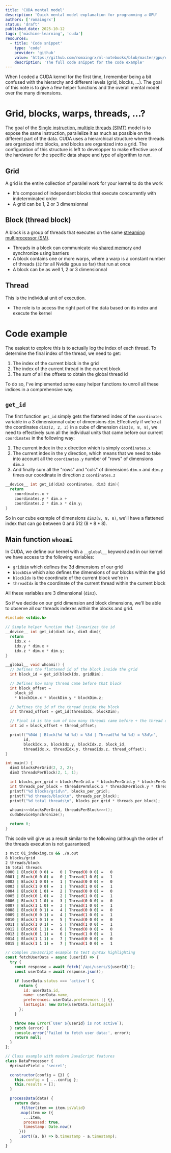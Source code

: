 ```yaml
---
title: 'CUDA mental model'
description: 'Quick mental model explanation for programming a GPU'
authors: ['romaingrx']
status: 'draft'
published_date: 2025-10-12
tags: ['machine-learning', 'cuda']
resources:
  - title: 'Code snippet'
    type: 'code'
    provider: 'github'
    value: 'https://github.com/romaingrx/ml-notebooks/blob/master/gpu/cuda/01_indexing.cu'
    description: 'The full code snippet for the code example'
---
```


When I coded a CUDA kernel for the first time, I remember being a bit confused with the hierarchy and different levels (grid, blocks, ...). The goal of this note is to give a few helper functions and the overall mental model over the many dimensions.

# Grid, blocks, warps, threads, ...?

The goal of the [Single instruction, multiple threads (SIMT)](https://en.wikipedia.org/wiki/Single_instruction,_multiple_threads) model is to expose the same instruction, parallelize it as much as possible on the different part of the data. CUDA uses a hierarchical structure where threads are organized into blocks, and blocks are organized into a grid. The configuration of this structure is left to developper to make effective use of the hardware for the specific data shape and type of algorithm to run.

## Grid

A grid is the entire collection of parallel work for your kernel to do the work

- It's composed of independant blocks that execute concurrently with indeterminated order
- A grid can be 1, 2 or 3 dimensionnal

## Block (thread block)
A block is a group of threads that executes on the same [streaming multiprocessor (SM)](https://modal.com/gpu-glossary/device-hardware/streaming-multiprocessor).

- Threads in a block can communicate via [shared memory](https://modal.com/gpu-glossary/device-software/shared-memory) and synchronize using barriers
- A block contains one or more warps, where a warp is a constant number of threads (`32` for all Nvidia gpus so far) that run at once
- A block can be as well 1, 2 or 3 dimensionnal

## Thread

This is the individual unit of execution.

- The role is to access the right part of the data based on its index and execute the kernel


# Code example

The easiest to explore this is to actually log the index of each thread. To determine the final index of the thread, we need to get:

1. The index of the current block in the grid
2. The index of the current thread in the current block
3. The sum of all the offsets to obtain the global thread id

To do so, I've implemented some easy helper functions to unroll all these indices in a comprehensive way.

## `get_id`

The first function `get_id` simply gets the flattened index of the `coordinates` variable in a 3 dimensionnal cube of dimensions `dim`. Effectively if we're at the coordinates `dim3(2, 2, 2)` in a cube of dimension `dim3(8, 8, 8)`, we need to effectively sum all the individual units that came before our current `coordinates` in the following way:
1. The current index in the x direction which is simply `coordinates.x`
2. The current index in the y direction, which means that we need to take into account all the `coordinates.y` number of "rows" of dimensions `dim.x`
3. And finally sum all the "rows" and "cols" of dimensions `dim.x` and `dim.y` times our coordinate in direction z `coordinates.z`

```cpp
__device__ int get_id(dim3 coordinates, dim3 dim){
  return
    coordinates.x +
    coordinates.y * dim.x +
    coordinates.z * dim.x * dim.y;
}
```

So in our cube example of dimensions `dim3(8, 8, 8)`, we'll have a flattened index that can go between $0$ and $512$ ($8*8*8$).

## Main function `whoami`

In CUDA, we define our kernel with a `__global__` keyword and in our kernel we have access to the following variables:
- `gridDim` which defines the 3d dimensions of our grid
- `blockDim` which also defines the dimensions of our blocks within the grid
- `blockIdx` is the coordinate of the current block we're in
- `threadIdx` is the coordinate of the current thread within the current block

All these variables are 3 dimensional (`dim3`).

So if we decide on our grid dimension and block dimensions, we'll be able to observe all our threads indexes within the blocks and grid.


```cpp title=01_indexing.cu
#include <stdio.h>

// Simple helper function that linearizes the id
__device__ int get_id(dim3 idx, dim3 dim){
  return
    idx.x +
    idx.y * dim.x +
    idx.z * dim.x * dim.y;
}

__global__ void whoami() {
  // Defines the flattened id of the block inside the grid
  int block_id = get_id(blockIdx, gridDim);

  // Defines how many thread came before that block
  int block_offset =
    block_id
    * blockDim.x * blockDim.y * blockDim.z;

  // Defines the id of the thread inside the block
  int thread_offset = get_id(threadIdx, blockDim);

  // Final id is the sum of how many threads came before + the thread offset inside the current block
  int id = block_offset + thread_offset;

  printf("%04d | Block(%d %d %d) = %3d | Thread(%d %d %d) = %3d\n",
        id,
        blockIdx.x, blockIdx.y, blockIdx.z, block_id,
        threadIdx.x, threadIdx.y, threadIdx.z, thread_offset);
}

int main() {
  dim3 blocksPerGrid(2, 2, 2);
  dim3 threadsPerBlock(2, 1, 1);

  int blocks_per_grid = blocksPerGrid.x * blocksPerGrid.y * blocksPerGrid.z;
  int threads_per_block = threadsPerBlock.x * threadsPerBlock.y * threadsPerBlock.z;
  printf("%d blocks/grid\n", blocks_per_grid);
  printf("%d threads/block\n", threads_per_block);
  printf("%d total threads\n", blocks_per_grid * threads_per_block);

  whoami<<<blocksPerGrid, threadsPerBlock>>>();
  cudaDeviceSynchronize();

  return 0;
}
```

This code will give us a result similar to the following (although the order of the threads execution is not guaranteed)

```zsh
❯ nvcc 01_indexing.cu && ./a.out
8 blocks/grid
2 threads/block
16 total threads
0000 | Block(0 0 0) =   0 | Thread(0 0 0) =   0
0001 | Block(0 0 0) =   0 | Thread(1 0 0) =   1
0002 | Block(1 0 0) =   1 | Thread(0 0 0) =   0
0003 | Block(1 0 0) =   1 | Thread(1 0 0) =   1
0004 | Block(0 1 0) =   2 | Thread(0 0 0) =   0
0005 | Block(0 1 0) =   2 | Thread(1 0 0) =   1
0006 | Block(1 1 0) =   3 | Thread(0 0 0) =   0
0007 | Block(1 1 0) =   3 | Thread(1 0 0) =   1
0008 | Block(0 0 1) =   4 | Thread(0 0 0) =   0
0009 | Block(0 0 1) =   4 | Thread(1 0 0) =   1
0010 | Block(1 0 1) =   5 | Thread(0 0 0) =   0
0011 | Block(1 0 1) =   5 | Thread(1 0 0) =   1
0012 | Block(0 1 1) =   6 | Thread(0 0 0) =   0
0013 | Block(0 1 1) =   6 | Thread(1 0 0) =   1
0014 | Block(1 1 1) =   7 | Thread(0 0 0) =   0
0015 | Block(1 1 1) =   7 | Thread(1 0 0) =   1
```


```js
// Complex JavaScript example to test syntax highlighting
const fetchUserData = async (userId) => {
  try {
    const response = await fetch(`/api/users/${userId}`);
    const userData = await response.json();

    if (userData.status === 'active') {
      return {
        id: userData.id,
        name: userData.name,
        preferences: userData.preferences || {},
        lastLogin: new Date(userData.lastLogin)
      };
    }

    throw new Error(`User ${userId} is not active`);
  } catch (error) {
    console.error('Failed to fetch user data:', error);
    return null;
  }
};

// Class example with modern JavaScript features
class DataProcessor {
  #privateField = 'secret';

  constructor(config = {}) {
    this.config = { ...config };
    this.results = [];
  }

  processData(data) {
    return data
      .filter(item => item.isValid)
      .map(item => ({
        ...item,
        processed: true,
        timestamp: Date.now()
      }))
      .sort((a, b) => b.timestamp - a.timestamp);
  }
}
```
